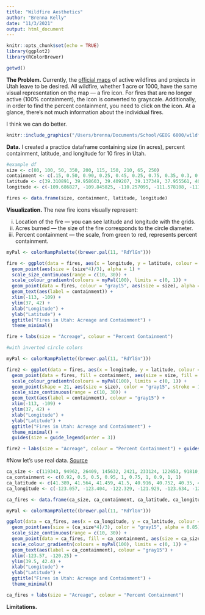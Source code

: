 ```yaml
---
title: "Wildfire Aesthetics"
author: "Brenna Kelly"
date: "11/3/2021"
output: html_document
---
```


```r
knitr::opts_chunk$set(echo = TRUE)
library(ggplot2)
library(RColorBrewer)

getwd()

```

**The Problem.** Currently, the [official maps](https://utahfireinfo.gov/active-wildfires/) of active wildfires and projects in Utah leave to be desired. All wildfire, whether 1 acre or 1000, have the same visual representation on the map — a fire icon. For fires that are no longer active (100% containment), the icon is converted to grayscale. Additionally, in order to find the percent containment, you need to click on the icon. At a glance, there's not much information about the individual fires.

I think we can do better.

```r
knitr::include_graphics("/Users/brenna/Documents/School/GEOG 6000/wildfire map.png")
```


**Data.** I created a practice dataframe containing size (in acres), percent containment, latitude, and longitude for 10 fires in Utah.

```r
#example df
size <- c(80, 100, 50, 350, 200, 115, 150, 210, 65, 250)
containment <- c(.15, 0.50, 0.90, 0.25, 0.45, 0.25, 0.75, 0.35, 0.3, 0.75)
latitude <- c(39.310891, 39.958603, 39.409207, 39.137349, 37.955561, 40.545617, 41.462945, 37.647802, 40.768892, 40.829682)
longitude <- c(-109.686827, -109.845825, -110.257095, -111.578108, -111.800678, -110.541577, -111.548056, -109.857025, -111.692851, -111.262928)

fires <- data.frame(size, containment, latitude, longitude)
```

**Visualization.** The new fire icons visually represent:

i. Location of the fire — you can see latitude and longitude with the grids.
ii. Acres burned — the size of the fire corresponds to the circle diameter.
iii. Percent containment — the scale, from green to red, represents percent containment.


```r

myPal <- colorRampPalette((brewer.pal(11, "RdYlGn")))

fire <- ggplot(data = fires, aes(x = longitude, y = latitude, colour = containment)) +
  geom_point(aes(size = (size*4)/3), alpha = 1) +
  scale_size_continuous(range = c(10, 30)) +
  scale_colour_gradientn(colours = myPal(100), limits = c(0, 1)) +
  geom_point(data = fires, colour = "gray15", aes(size = size), alpha = 0.85) +
  geom_text(aes(label = containment)) +
  xlim(-113, -109) +
  ylim(37, 42) +
  xlab("Longitude") +
  ylab("Latitude") +
  ggtitle("Fires in Utah: Acreage and Containment") +
  theme_minimal()

fire + labs(size = "Acreage", colour = "Percent Containment")

```

```r
#with inverted circle colors

myPal <- colorRampPalette((brewer.pal(11, "RdYlGn")))

fire2 <- ggplot(data = fires, aes(x = longitude, y = latitude, colour = containment)) +
  geom_point(data = fires, fill = containment, aes(size = size, fill = containment), alpha = 0.75) +
  scale_colour_gradientn(colours = myPal(100), limits = c(0, 1)) +
  geom_point(shape = 21, aes(size = size), color = "gray15", stroke = 1.2, alpha = 0.85) +
  scale_size_continuous(range = c(10, 30)) +
  geom_text(aes(label = containment), colour = "gray15") +
  xlim(-113, -109) +
  ylim(37, 42) +
  xlab("Longitude") +
  ylab("Latitude") +
  ggtitle("Fires in Utah: Acreage and Containment") +
  theme_minimal() +
  guides(size = guide_legend(order = 3))

fire2 + labs(size = "Acreage", colour = "Percent Containment") + guides(size = "none")+guides()


```
#Now let's use real data. [Source](https://data.thespectrum.com/fires/)

```r
ca_size <- c(119343, 94962, 26409, 145632, 2421, 233124, 122653, 91810, 9754, 963309)
ca_containment <- c(0.92, 0.5, 0.5, 0.95, 1, 0.75, 1, 0.9, 1, 1)
ca_latitude <- c(41.389, 41.564, 41.459, 41.5, 40.916, 40.752, 40.35, 42.277, 42.21, 39.876)
ca_longitude <- c(-123.057, -123.404, -122.329, -121.929, -123.634, -123.337, -123.034, -120.613, -120.599, -121.379)

ca_fires <- data.frame(ca_size, ca_containment, ca_latitude, ca_longitude)

myPal <- colorRampPalette((brewer.pal(11, "RdYlGn")))

ggplot(data = ca_fires, aes(x = ca_longitude, y = ca_latitude, colour = ca_containment)) +
  geom_point(aes(size = (ca_size*4)/3), color = "gray15", alpha = 0.85) +
  scale_size_continuous(range = c(10, 30)) +
  geom_point(data = ca_fires, fill = ca_containment, aes(size = ca_size), alpha = 0.9) +
  scale_colour_gradientn(colours = myPal(100), limits = c(0, 1)) +
  geom_text(aes(label = ca_containment), colour = "gray15") +
  xlim(-123.57, -120.25) +
  ylim(39.5, 42.4) +
  xlab("Longitude") +
  ylab("Latitude") +
  ggtitle("Fires in Utah: Acreage and Containment") +
  theme_minimal()

ca_fires + labs(size = "Acreage", colour = "Percent Containment")
```
**Limitations.** 
